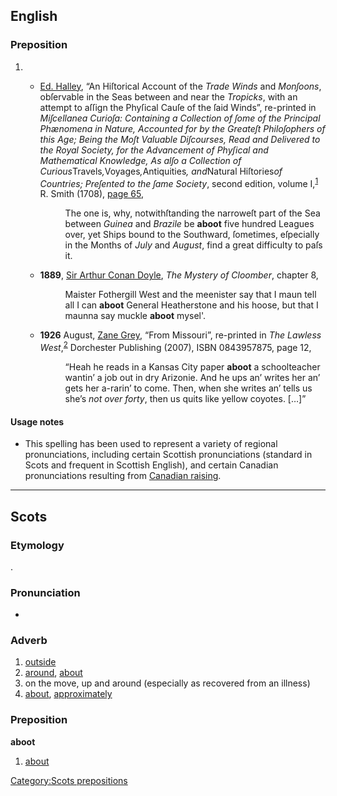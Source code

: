 ==English==

===Preposition===
{{en-prep}}

# {{eye dialect|[[about]]}}
#* {{circa|1686}} [[w:Edmond Halley|Ed. Halley]], “An Hiſtorical Account of the ''Trade Winds'' and ''Monſoons'', obſervable in the Seas between and near the ''Tropicks'', with an attempt to aſſign the Phyſical Cauſe of the ſaid Winds”, re-printed in ''Miſcellanea Curioſa: Containing a Collection of ſome of the Principal Phænomena in Nature, Accounted for by the Greateſt Philoſophers of this Age; Being the Moſt Valuable Diſcourses, Read and Delivered to the Royal Society, for the Advancement of Phyſical and Mathematical Knowledge, As alſo a Collection of Curious ''Travels'', ''Voyages'', ''Antiquities'', and ''Natural Hiſtories'' of Countries; Preſented to the ſame Society'', second edition, volume I,<sup>[http://books.google.com/books?id=sb04AAAAMAAJ]</sup> R. Smith (1708), [http://books.google.com/books?id=sb04AAAAMAAJ&amp;pg=PA65&amp;dq=%22aboot%22 page 65],
#*: The one is, why, notwithſtanding the narroweſt part of the Sea between ''Guinea'' and ''Brazile'' be '''aboot''' five hundred Leagues over, yet Ships bound to the Southward, ſometimes, eſpecially in the Months of ''July'' and ''August'', find a great difficulty to paſs it.
#* '''1889''', [[w:Arthur_Conan_Doyle|Sir Arthur Conan Doyle]], ''The Mystery of Cloomber'', chapter 8,
#*: Maister Fothergill West and the meenister say that I maun tell all I can '''aboot''' General Heatherstone and his hoose, but that I maunna say muckle '''aboot''' mysel'.
#* '''1926''' August, [[w:Zane Grey|Zane Grey]], “From Missouri”, re-printed in ''The Lawless West'',<sup>[http://books.google.com/books?id=o0brOTCrQ5oC]</sup> Dorchester Publishing (2007), ISBN 0843957875, page 12,
#*: “Heah he reads in a Kansas City paper '''aboot''' a schoolteacher wantin’ a job out in dry Arizonie. And he ups an’ writes her an’ gets her a-rarin’ to come. Then, when she writes an’ tells us she’s ''not over forty'', then us quits like yellow coyotes. […]”

====Usage notes====
* This spelling has been used to represent a variety of regional pronunciations, including certain Scottish pronunciations (standard in Scots and frequent in Scottish English), and certain Canadian pronunciations resulting from [[w:Canadian raising|Canadian raising]].

----

==Scots==

===Etymology===
{{etyl|ang|sco}} {{term|onbutan|onbūtan}}.

===Pronunciation===
* {{IPA|/əˈbut/|lang=sco}}

===Adverb===
{{sco-adv|-}}

# [[outside]]
# [[around]], [[about]]
# on the move, up and around (especially as recovered from an illness)
# [[about]], [[approximately]]

===Preposition===
'''aboot'''

# [[about]]

[[Category:Scots prepositions]]